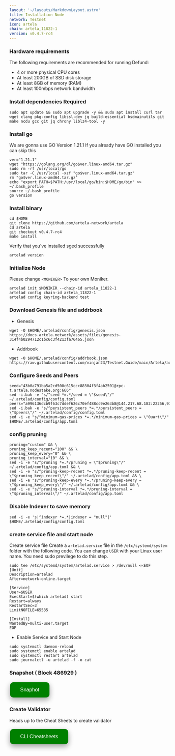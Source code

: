 ```yaml
---
layout: '~/layouts/MarkdownLayout.astro'
title: Installation Node
network: Testnet
icon: artela
chain: artela_11822-1
version: v0.4.7-rc4
---
```


### Hardware requirements

The following requirements are recommended for running Defund:

- 4 or more physical CPU cores
- At least 200GB of SSD disk storage
- At least 8GB of memory (RAM)
- At least 100mbps network bandwidth


### Install dependencies Required

```
sudo apt update && sudo apt upgrade -y && sudo apt install curl tar wget clang pkg-config libssl-dev jq build-essential bsdmainutils git make ncdu gcc git jq chrony liblz4-tool -y
```

### Install go

We are gonna use GO Version 1.21.1
If you already have GO installed you can skip this 

```
ver="1.21.1"
wget "https://golang.org/dl/go$ver.linux-amd64.tar.gz"
sudo rm -rf /usr/local/go
sudo tar -C /usr/local -xzf "go$ver.linux-amd64.tar.gz"
rm "go$ver.linux-amd64.tar.gz"
echo "export PATH=$PATH:/usr/local/go/bin:$HOME/go/bin" >> ~/.bash_profile
source ~/.bash_profile
go version
```

### Install binary

```
cd $HOME
git clone https://github.com/artela-network/artela
cd artela
git checkout v0.4.7-rc4
make install
```

Verify that you've installed sged successfully

```
artelad version
```

### Initialize Node

Please change `<MONIKER>` To your own Moniker.

```
artelad init $MONIKER --chain-id artela_11822-1
artelad config chain-id artela_11822-1
artelad config keyring-backend test
```

### Download Genesis file and addrbook

- Genesis

```
wget -O $HOME/.artelad/config/genesis.json https://docs.artela.network/assets/files/genesis-314f4b0294712c1bc6c3f4213fa76465.json
```
- Addrbook
```
wget -O $HOME/.artelad/config/addrbook.json https://raw.githubusercontent.com/vinjan23/Testnet.Guide/main/Artela/addrbook.json
```

### Configure Seeds and Peers

```
seed="43b0a791ba5a2cd500c615ccc88304f3f4ab2501@rpc-t.artela.nodestake.org:666"
sed -i.bak -e "s/^seed *=.*/seed = \"$seed\"/" ~/.artelad/config/config.toml
peers="a996136dcb9f63c7ddef626c70ef488cc9e263b8@144.217.68.182:22256,978dee673bd447147f61aa5a1bdaabdfb8f8b853@47.88.57.107:26656,aa416d3628dcce6e87d4b92d1867c8eca36a70a7@47.254.93.86:26656,30fb0055aced21472a01911353101bc4cd356bb3@47.89.230.117:26656,32d0e4aec8d8a8e33273337e1821f2fe2309539a@47.88.58.36:26656,9e2fbfc4b32a1b013e53f3fc9b45638f4cddee36@47.254.66.177:26656,a03ae11a093c67e2554b73d174c4168fe715af10@57.128.103.184:26656,b23bc610c374fd071c20ce4a2349bf91b8fbd7db@65.108.72.233:11656,04fe1c36f8481649101bff41485e66287e40b136@170.64.140.116:26656,0188a9bcff4f411b29dbddda527d77803396e1c6@185.245.182.180:26656,bec6934fcddbac139bdecce19f81510cb5e02949@47.254.24.106:26656,146d6011cce0423f564c9277c6a3390657c53730@157.90.226.23:26656,1b73ac616d74375932fb6847ec67eee4a98174e9@116.202.85.52:25556,35ce36af33e289a29787eedb3127d21bf10edcff@81.0.218.194:45656,de5612c035bd1875f0bd36d7cbf5d660b0d1e943@5.78.64.11:26656"
sed -i.bak -e "s/^persistent_peers *=.*/persistent_peers = \"$peers\"/" ~/.artelad/config/config.toml
sed -i -e "s/^minimum-gas-prices *=.*/minimum-gas-prices = \"0uart\"/" $HOME/.artelad/config/app.toml
```

### config pruning

```
pruning="custom" && \
pruning_keep_recent="100" && \
pruning_keep_every="0" && \
pruning_interval="10" && \
sed -i -e "s/^pruning *=.*/pruning = \"$pruning\"/" ~/.artelad/config/app.toml && \
sed -i -e "s/^pruning-keep-recent *=.*/pruning-keep-recent = \"$pruning_keep_recent\"/" ~/.artelad/config/app.toml && \
sed -i -e "s/^pruning-keep-every *=.*/pruning-keep-every = \"$pruning_keep_every\"/" ~/.artelad/config/app.toml && \
sed -i -e "s/^pruning-interval *=.*/pruning-interval = \"$pruning_interval\"/" ~/.artelad/config/app.toml
```

### Disable Indexer to save memory

```
sed -i -e 's|^indexer *=.*|indexer = "null"|' $HOME/.artelad/config/config.toml
```

### create service file and start node

Create service file
Create a `artelad.service` file in the `/etc/systemd/system` folder with the following code. 
You can change `USER` with your Linux user name. You need sudo previlege to do this step.

```
sudo tee /etc/systemd/system/artelad.service > /dev/null <<EOF
[Unit]
Description=artelad
After=network-online.target

[Service]
User=$USER
ExecStart=$(which artelad) start
Restart=always
RestartSec=3
LimitNOFILE=65535

[Install]
WantedBy=multi-user.target
EOF
```

- Enable Service and Start Node

```
sudo systemctl daemon-reload
sudo systemctl enable artelad
sudo systemctl restart artelad
sudo journalctl -u artelad -f -o cat
```
### Snapshot ( Block 486929 )

<a href="https://service.vinjan.xyz/testnet/artela/snapshot" target="_blank">
  <button style="background-color: green; border: none; color: white; padding: 15px 32px; text-align: center; text-decoration: none; display: inline-block; font-size: 16px; margin: 4px 2px; cursor: pointer; border-radius: 10px; box-shadow: 0 8px 16px 0 rgba(0,0,0,0.2), 0 6px 20px 0 rgba(0,0,0,0.19);" onmouseover="this.style.boxShadow='0 0 0 4px rgba(0,255,0,0.5)'" onmouseout="this.style.boxShadow='0 8px 16px 0 rgba(0,0,0,0.2), 0 6px 20px 0 rgba(0,0,0,0.19)'">Snaphot</button>
</a>

### Create Validator

Heads up to the Cheat Sheets to create validator

<a href="https://service.vinjan.xyz/testnet/artela/cheat" target="_blank">
  <button style="background-color: green; border: none; color: white; padding: 15px 32px; text-align: center; text-decoration: none; display: inline-block; font-size: 16px; margin: 4px 2px; cursor: pointer; border-radius: 10px; box-shadow: 0 8px 16px 0 rgba(0,0,0,0.2), 0 6px 20px 0 rgba(0,0,0,0.19);" onmouseover="this.style.boxShadow='0 0 0 4px rgba(0,255,0,0.5)'" onmouseout="this.style.boxShadow='0 8px 16px 0 rgba(0,0,0,0.2), 0 6px 20px 0 rgba(0,0,0,0.19)'">CLI Cheatsheets</button>
</a>
